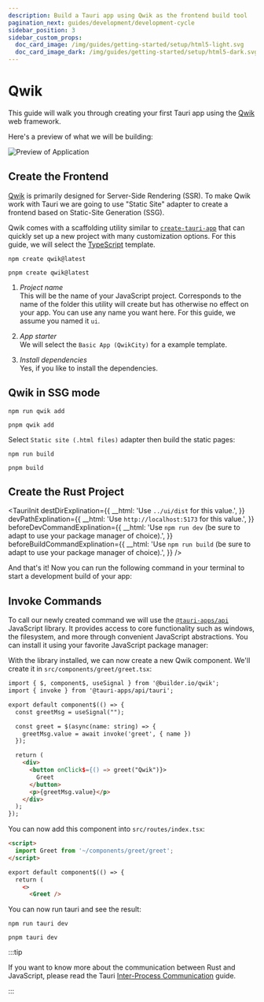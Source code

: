 ```yaml
---
description: Build a Tauri app using Qwik as the frontend build tool
pagination_next: guides/development/development-cycle
sidebar_position: 3
sidebar_custom_props:
  doc_card_image: /img/guides/getting-started/setup/html5-light.svg
  doc_card_image_dark: /img/guides/getting-started/setup/html5-dark.svg
---
```



# Qwik

This guide will walk you through creating your first Tauri app using the [Qwik] web framework.

<Intro />

Here's a preview of what we will be building:

![Preview of Application](/img/guides/getting-started/setup/qwik/result.png)

## Create the Frontend

[Qwik] is primarily designed for Server-Side Rendering (SSR). To make Qwik work with Tauri we are going to use "Static Site" adapter to create a frontend based on Static-Site Generation (SSG).

Qwik comes with a scaffolding utility similar to [`create-tauri-app`] that can quickly set up a new project with many customization options. For this guide, we will select the [TypeScript] template.

<Tabs groupId="package-manager">
  <TabItem value="npm">

```shell
npm create qwik@latest
```

  </TabItem>

  <TabItem value="pnpm">

```shell
pnpm create qwik@latest
```

  </TabItem>
</Tabs>

1. _Project name_  
   This will be the name of your JavaScript project. Corresponds to the name of the folder this utility will create but has otherwise no effect on your app. You can use any name you want here. For this guide, we assume you named it `ui`.

2. _App starter_  
   We will select the `Basic App (QwikCity)` for a example template.

3. _Install dependencies_  
   Yes, if you like to install the dependencies.

## Qwik in SSG mode

<Tabs groupId="package-manager">
  <TabItem value="npm">

```shell
npm run qwik add
```

  </TabItem>

  <TabItem value="pnpm">

```shell
pnpm qwik add
```

  </TabItem>
</Tabs>

Select `Static site (.html files)` adapter then build the static pages:

<Tabs groupId="package-manager">
  <TabItem value="npm">

```shell
npm run build
```

  </TabItem>

  <TabItem value="pnpm">

```shell
pnpm build
```

  </TabItem>
</Tabs>


## Create the Rust Project

<TauriInit
  destDirExplination={{
    __html: 'Use <code>../ui/dist</code> for this value.',
  }}
  devPathExplination={{
    __html: 'Use <code>http://localhost:5173</code> for this value.',
  }}
  beforeDevCommandExplination={{
    __html: 'Use <code>npm run dev</code> (be sure to adapt to use your package manager of choice).',
  }}
  beforeBuildCommandExplination={{
    __html: 'Use <code>npm run build</code> (be sure to adapt to use your package manager of choice).',
  }}
/>

And that's it! Now you can run the following command in your terminal to start a development build of your app:

<Command name="dev" />

## Invoke Commands

<Commands />

To call our newly created command we will use the [`@tauri-apps/api`] JavaScript library. It provides access to core functionality such as windows, the filesystem, and more through convenient JavaScript abstractions. You can install it using your favorite JavaScript package manager:

<InstallTauriApi />

With the library installed, we can now create a new Qwik component. We'll create it in `src/components/greet/greet.tsx`:

```html title=src/components/greet/greet.tsx
import { $, component$, useSignal } from '@builder.io/qwik';
import { invoke } from '@tauri-apps/api/tauri';

export default component$(() => {
  const greetMsg = useSignal("");

  const greet = $(async(name: string) => {
    greetMsg.value = await invoke('greet', { name })
  });

  return (
    <div>
      <button onClick$={() => greet("Qwik")}>
        Greet
      </button>
      <p>{greetMsg.value}</p>
    </div>
  );
});
```

You can now add this component into `src/routes/index.tsx`:

```html title=src/routes/index.tsx
<script>
  import Greet from '~/components/greet/greet';
</script>

export default component$(() => {
  return (
    <>
      <Greet />
```

You can now run tauri and see the result:

<Tabs groupId="package-manager">
  <TabItem value="npm">

```shell
npm run tauri dev
```

  </TabItem>

  <TabItem value="pnpm">

```shell
pnpm tauri dev
```

  </TabItem>
</Tabs>

:::tip

If you want to know more about the communication between Rust and JavaScript, please read the Tauri [Inter-Process Communication][inter-process-communication] guide.

:::

[cargo]: https://doc.rust-lang.org/cargo/
[inter-process-communication]: ../../../references/architecture/inter-process-communication/readme.md
[prerequisites]: ../prerequisites.md
[qwik]: https://qwik.builder.io
[typescript]: https://www.typescriptlang.org
[`@tauri-apps/api`]: ../../../api/js/
[`create-tauri-app`]: https://github.com/tauri-apps/create-tauri-app
[`withglobaltauri`]: ../../../api/config.md#buildconfig.withglobaltauri
